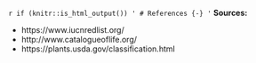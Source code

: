 `r if (knitr::is_html_output()) '
# References {-}
'`
**Sources:** 

* https://www.iucnredlist.org/ 
* http://www.catalogueoflife.org/ 
* https://plants.usda.gov/classification.html 